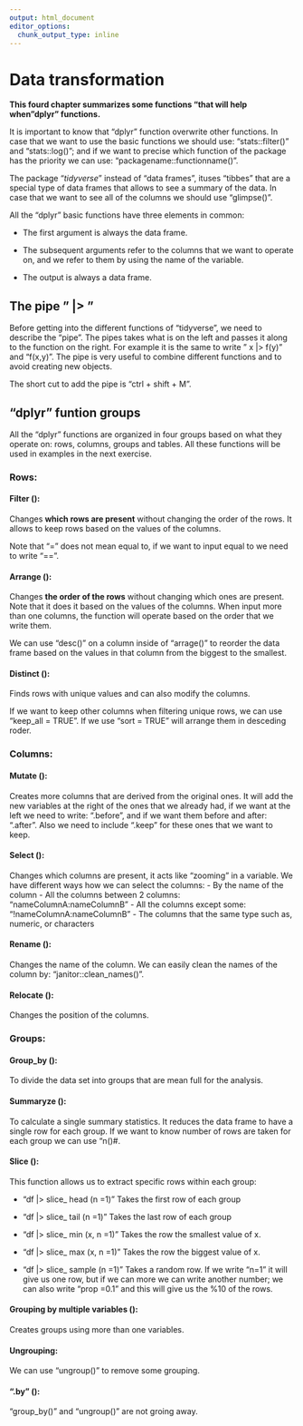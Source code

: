 ```yaml
---
output: html_document
editor_options: 
  chunk_output_type: inline
---
```


# Data transformation

**This fourd chapter summarizes some functions "that will help when"dplyr" functions.**

It is important to know that "dplyr" function overwrite other functions. In case that we want to use the basic functions we should use: "stats::filter()" and "stats::log()"; and if we want to precise which function of the package has the priority we can use: "packagename::functionname()".

The package "*tidyverse*" instead of "data frames", ituses "tibbes" that are a special type of data frames that allows to see a summary of the data. In case that we want to see all of the columns we should use "glimpse()".

All the "dplyr" basic functions have three elements in common:

-   The first argument is always the data frame.

-   The subsequent arguments refer to the columns that we want to operate on, and we refer to them by using the name of the variable.

-   The output is always a data frame.

## The pipe " |> "

Before getting into the different functions of "tidyverse", we need to describe the "pipe". The pipes takes what is on the left and passes it along to the function on the right. For example it is the same to write " x |> f(y)" and "f(x,y)". The pipe is very useful to combine different functions and to avoid creating new objects. 

The short cut to add the pipe is "ctrl + shift + M".

## "dplyr" funtion groups

All the "dplyr" functions are organized in four groups based on what they operate on: rows, columns, groups and tables. All these functions will be used in examples in the next exercise.

### Rows:

#### Filter ():

Changes **which rows are present** without changing the order of the rows. It allows to keep rows based on the values of the columns.

Note that "=" does not mean equal to, if we want to input equal to we need to write "==".

#### Arrange ():

Changes **the order of the rows** without changing which ones are present. Note that it does it based on the values of the columns. When input more than one columns, the function will operate based on the order that we write them.

We can use "desc()" on a column inside of "arrage()" to reorder the data frame based on the values in that column from the biggest to the smallest.

#### Distinct ():

Finds rows with unique values and can also modify the columns.

If we want to keep other columns when filtering unique rows, we can use "keep_all = TRUE". If we use "sort = TRUE" will arrange them in desceding roder.

### Columns:

#### Mutate ():

Creates more columns that are derived from the original ones. It will add the new variables at the right of the ones that we already had, if we want at the left we need to write: ".before", and if we want them before and after: ".after". Also we need to include ".keep" for these ones that we want to keep.

#### Select ():

Changes which columns are present, it acts like "zooming" in a variable. We have different ways how we can select the columns: - By the name of the column - All the columns between 2 columns: "nameColumnA:nameColumnB" - All the columns except some: "!nameColumnA:nameColumnB" - The columns that the same type such as, numeric, or characters

#### Rename ():

Changes the name of the column. We can easily clean the names of the column by: "janitor::clean_names()".

#### Relocate ():

Changes the position of the columns.

### Groups:

#### Group_by ():

To divide the data set into groups that are mean full for the analysis.

#### Summaryze ():

To calculate a single summary statistics. It reduces the data frame to have a single row for each group. If we want to know number of rows are taken for each group we can use "n()#.

#### Slice ():

This function allows us to extract specific rows within each group:

-   "df \|\> slice\_ head (n =1)" Takes the first row of each group

-   "df \|\> slice\_ tail (n =1)" Takes the last row of each group

-   "df \|\> slice\_ min (x, n =1)" Takes the row the smallest value of x.

-   "df \|\> slice\_ max (x, n =1)" Takes the row the biggest value of x.

-   "df \|\> slice\_ sample (n =1)" Takes a random row. If we write "n=1" it will give us one row, but if we can more we can write another number; we can also write "prop =0.1" and this will give us the %10 of the rows.

#### Grouping by multiple variables ():
Creates groups using more than one variables.

#### Ungrouping:
We can use "ungroup()" to remove some grouping.

#### ".by" ():
"group_by()" and "ungroup()" are not groing away.
